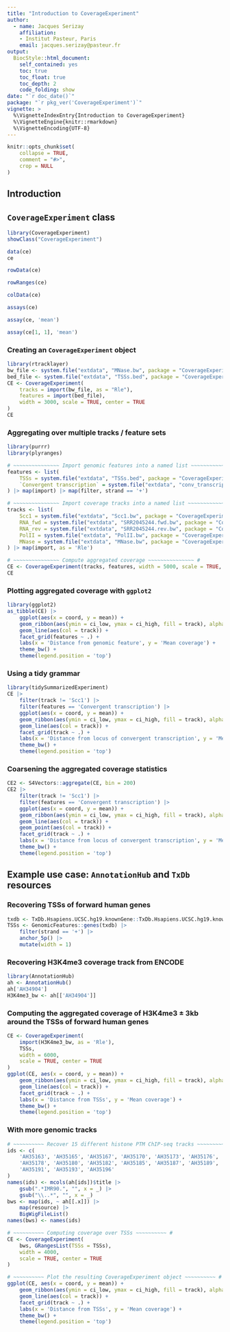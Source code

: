 ```yaml
---
title: "Introduction to CoverageExperiment"
author: 
  - name: Jacques Serizay
    affiliation:
    - Institut Pasteur, Paris
    email: jacques.serizay@pasteur.fr
output: 
  BiocStyle::html_document:
    self_contained: yes
    toc: true
    toc_float: true
    toc_depth: 2
    code_folding: show
date: "`r doc_date()`"
package: "`r pkg_ver('CoverageExperiment')`"
vignette: >
  %\VignetteIndexEntry{Introduction to CoverageExperiment}
  %\VignetteEngine{knitr::rmarkdown}
  %\VignetteEncoding{UTF-8}  
---
```


```r
knitr::opts_chunk$set(
    collapse = TRUE,
    comment = "#>",
    crop = NULL
)
```

## Introduction 

## `CoverageExperiment` class

```r
library(CoverageExperiment)
showClass("CoverageExperiment")

data(ce)
ce

rowData(ce)

rowRanges(ce)

colData(ce)

assays(ce)

assay(ce, 'mean')

assay(ce[1, 1], 'mean')
```

### Creating an `CoverageExperiment` object

```r
library(rtracklayer)
bw_file <- system.file("extdata", "MNase.bw", package = "CoverageExperiment")
bed_file <- system.file("extdata", "TSSs.bed", package = "CoverageExperiment")
CE <- CoverageExperiment(
    tracks = import(bw_file, as = "Rle"), 
    features = import(bed_file),
    width = 3000, scale = TRUE, center = TRUE
)
CE
```

### Aggregating over multiple tracks / feature sets

```r
library(purrr)
library(plyranges)

# ~~~~~~~~~~~~~~~ Import genomic features into a named list ~~~~~~~~~~~~~~~ #
features <- list(
    TSSs = system.file("extdata", "TSSs.bed", package = "CoverageExperiment"),
    `Convergent transcription` = system.file("extdata", "conv_transcription_loci.bed", package = "CoverageExperiment")
) |> map(import) |> map(filter, strand == '+') 

# ~~~~~~~~~~~~~~~ Import coverage tracks into a named list ~~~~~~~~~~~~~~~ #
tracks <- list(
    Scc1 = system.file("extdata", "Scc1.bw", package = "CoverageExperiment"), 
    RNA_fwd = system.file("extdata", "SRR2045244.fwd.bw", package = "CoverageExperiment"),
    RNA_rev = system.file("extdata", "SRR2045244.rev.bw", package = "CoverageExperiment"),
    PolII = system.file("extdata", "PolII.bw", package = "CoverageExperiment"), 
    MNase = system.file("extdata", "MNase.bw", package = "CoverageExperiment")
) |> map(import, as = 'Rle')

# ~~~~~~~~~~~~~~~ Compute aggregated coverage ~~~~~~~~~~~~~~~ #
CE <- CoverageExperiment(tracks, features, width = 5000, scale = TRUE, center = TRUE)
CE
```

### Plotting aggregated coverage with `ggplot2`

```r
library(ggplot2)
as_tibble(CE) |> 
    ggplot(aes(x = coord, y = mean)) + 
    geom_ribbon(aes(ymin = ci_low, ymax = ci_high, fill = track), alpha = 0.2) + 
    geom_line(aes(col = track)) + 
    facet_grid(features ~ .) + 
    labs(x = 'Distance from genomic feature', y = 'Mean coverage') + 
    theme_bw() + 
    theme(legend.position = 'top')
```

### Using a tidy grammar

```r
library(tidySummarizedExperiment) 
CE |> 
    filter(track != 'Scc1') |> 
    filter(features == 'Convergent transcription') |> 
    ggplot(aes(x = coord, y = mean)) + 
    geom_ribbon(aes(ymin = ci_low, ymax = ci_high, fill = track), alpha = 0.2) + 
    geom_line(aes(col = track)) + 
    facet_grid(track ~ .) + 
    labs(x = 'Distance from locus of convergent transcription', y = 'Mean coverage') + 
    theme_bw() + 
    theme(legend.position = 'top')
```

### Coarsening the aggregated coverage statistics

```r
CE2 <- S4Vectors::aggregate(CE, bin = 200)
CE2 |> 
    filter(track != 'Scc1') |> 
    filter(features == 'Convergent transcription') |> 
    ggplot(aes(x = coord, y = mean)) + 
    geom_ribbon(aes(ymin = ci_low, ymax = ci_high, fill = track), alpha = 0.2) + 
    geom_line(aes(col = track)) + 
    geom_point(aes(col = track)) + 
    facet_grid(track ~ .) + 
    labs(x = 'Distance from locus of convergent transcription', y = 'Mean coverage') + 
    theme_bw() + 
    theme(legend.position = 'top')
```

## Example use case: `AnnotationHub` and `TxDb` resources

### Recovering TSSs of forward human genes 

```r
txdb <- TxDb.Hsapiens.UCSC.hg19.knownGene::TxDb.Hsapiens.UCSC.hg19.knownGene
TSSs <- GenomicFeatures::genes(txdb) |> 
    filter(strand == '+') |> 
    anchor_5p() |> 
    mutate(width = 1)
```

### Recovering H3K4me3 coverage track from ENCODE

```r
library(AnnotationHub)
ah <- AnnotationHub()
ah['AH34904']
H3K4me3_bw <- ah[['AH34904']]
```

### Computing the aggregated coverage of H3K4me3 ± 3kb around the TSSs of forward human genes 

```r
CE <- CoverageExperiment(
    import(H3K4me3_bw, as = 'Rle'), 
    TSSs, 
    width = 6000, 
    scale = TRUE, center = TRUE
)
ggplot(CE, aes(x = coord, y = mean)) + 
    geom_ribbon(aes(ymin = ci_low, ymax = ci_high, fill = track), alpha = 0.2) + 
    geom_line(aes(col = track)) + 
    facet_grid(track ~ .) + 
    labs(x = 'Distance from TSSs', y = 'Mean coverage') + 
    theme_bw() + 
    theme(legend.position = 'top')
```

### With more genomic tracks

```r
# ~~~~~~~~~~ Recover 15 different histone PTM ChIP-seq tracks ~~~~~~~~~~ #
ids <- c(
    'AH35163', 'AH35165', 'AH35167', 'AH35170', 'AH35173', 'AH35176', 
    'AH35178', 'AH35180', 'AH35182', 'AH35185', 'AH35187', 'AH35189', 
    'AH35191', 'AH35193', 'AH35196'
)
names(ids) <- mcols(ah[ids])$title |> 
    gsub(".*IMR90.", "", x = _) |> 
    gsub("\\..*", "", x = _)
bws <- map(ids, ~ ah[[.x]]) |> 
    map(resource) |> 
    BigWigFileList()
names(bws) <- names(ids)

# ~~~~~~~~~~ Computing coverage over TSSs ~~~~~~~~~~ #
CE <- CoverageExperiment(
    bws, GRangesList(TSSs = TSSs), 
    width = 4000, 
    scale = TRUE, center = TRUE
)

# ~~~~~~~~~~ Plot the resulting CoverageExperiment object ~~~~~~~~~~ #
ggplot(CE, aes(x = coord, y = mean)) + 
    geom_ribbon(aes(ymin = ci_low, ymax = ci_high, fill = track), alpha = 0.2) + 
    geom_line(aes(col = track)) + 
    facet_grid(track ~ .) + 
    labs(x = 'Distance from TSSs', y = 'Mean coverage') + 
    theme_bw() + 
    theme(legend.position = 'top')
```
